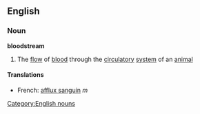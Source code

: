 ==English==
===Noun===
'''bloodstream'''
#The [[flow]] of [[blood]] through the [[circulatory]] [[system]] of an [[animal]]

====Translations====
*French: [[afflux sanguin]] ''m''

[[Category:English nouns]]